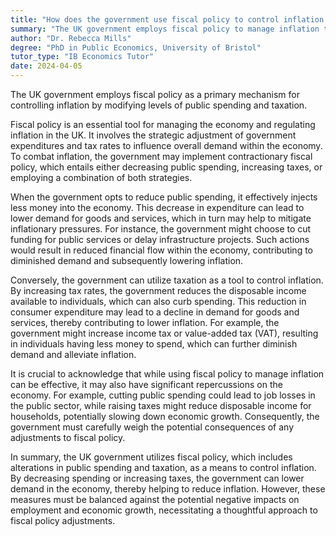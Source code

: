 ```yaml
---
title: "How does the government use fiscal policy to control inflation in the UK?"
summary: "The UK government employs fiscal policy to manage inflation through modifications in public spending and taxation levels."
author: "Dr. Rebecca Mills"
degree: "PhD in Public Economics, University of Bristol"
tutor_type: "IB Economics Tutor"
date: 2024-04-05
---
```


The UK government employs fiscal policy as a primary mechanism for controlling inflation by modifying levels of public spending and taxation.

Fiscal policy is an essential tool for managing the economy and regulating inflation in the UK. It involves the strategic adjustment of government expenditures and tax rates to influence overall demand within the economy. To combat inflation, the government may implement contractionary fiscal policy, which entails either decreasing public spending, increasing taxes, or employing a combination of both strategies.

When the government opts to reduce public spending, it effectively injects less money into the economy. This decrease in expenditure can lead to lower demand for goods and services, which in turn may help to mitigate inflationary pressures. For instance, the government might choose to cut funding for public services or delay infrastructure projects. Such actions would result in reduced financial flow within the economy, contributing to diminished demand and subsequently lowering inflation.

Conversely, the government can utilize taxation as a tool to control inflation. By increasing tax rates, the government reduces the disposable income available to individuals, which can also curb spending. This reduction in consumer expenditure may lead to a decline in demand for goods and services, thereby contributing to lower inflation. For example, the government might increase income tax or value-added tax (VAT), resulting in individuals having less money to spend, which can further diminish demand and alleviate inflation.

It is crucial to acknowledge that while using fiscal policy to manage inflation can be effective, it may also have significant repercussions on the economy. For example, cutting public spending could lead to job losses in the public sector, while raising taxes might reduce disposable income for households, potentially slowing down economic growth. Consequently, the government must carefully weigh the potential consequences of any adjustments to fiscal policy.

In summary, the UK government utilizes fiscal policy, which includes alterations in public spending and taxation, as a means to control inflation. By decreasing spending or increasing taxes, the government can lower demand in the economy, thereby helping to reduce inflation. However, these measures must be balanced against the potential negative impacts on employment and economic growth, necessitating a thoughtful approach to fiscal policy adjustments.
    